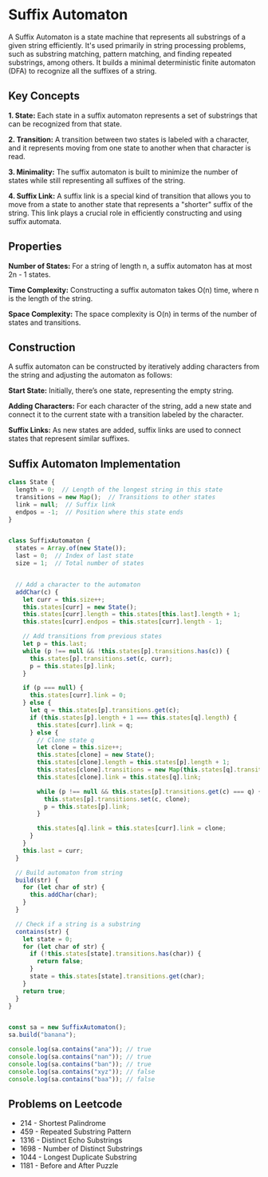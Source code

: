 # Suffix Automaton

A Suffix Automaton is a state machine that represents all substrings of a given string efficiently. It's used primarily in string processing problems, such as substring matching, pattern matching, and finding repeated substrings, among others. It builds a minimal deterministic finite automaton (DFA) to recognize all the suffixes of a string.

## Key Concepts

**1. State:** Each state in a suffix automaton represents a set of substrings that can be recognized from that state.

**2. Transition:** A transition between two states is labeled with a character, and it represents moving from one state to another when that character is read.

**3. Minimality:** The suffix automaton is built to minimize the number of states while still representing all suffixes of the string.

**4. Suffix Link:** A suffix link is a special kind of transition that allows you to move from a state to another state that represents a "shorter" suffix of the string. This link plays a crucial role in efficiently constructing and using suffix automata.

## Properties

**Number of States:** For a string of length n, a suffix automaton has at most 2n - 1 states.

**Time Complexity:** Constructing a suffix automaton takes O(n) time, where n is the length of the string.

**Space Complexity:** The space complexity is O(n) in terms of the number of states and transitions.

## Construction
A suffix automaton can be constructed by iteratively adding characters from the string and adjusting the automaton as follows:

**Start State:** Initially, there’s one state, representing the empty string.

**Adding Characters:** For each character of the string, add a new state and connect it to the current state with a transition labeled by the character.

**Suffix Links:** As new states are added, suffix links are used to connect states that represent similar suffixes.


## Suffix Automaton Implementation

```JavaScript
class State {
  length = 0;  // Length of the longest string in this state
  transitions = new Map();  // Transitions to other states
  link = null;  // Suffix link
  endpos = -1;  // Position where this state ends
}


class SuffixAutomaton {
  states = Array.of(new State());
  last = 0;  // Index of last state
  size = 1;  // Total number of states


  // Add a character to the automaton
  addChar(c) {
    let curr = this.size++;
    this.states[curr] = new State();
    this.states[curr].length = this.states[this.last].length + 1;
    this.states[curr].endpos = this.states[curr].length - 1;

    // Add transitions from previous states
    let p = this.last;
    while (p !== null && !this.states[p].transitions.has(c)) {
      this.states[p].transitions.set(c, curr);
      p = this.states[p].link;
    }

    if (p === null) {
      this.states[curr].link = 0;
    } else {
      let q = this.states[p].transitions.get(c);
      if (this.states[p].length + 1 === this.states[q].length) {
        this.states[curr].link = q;
      } else {
        // Clone state q
        let clone = this.size++;
        this.states[clone] = new State();
        this.states[clone].length = this.states[p].length + 1;
        this.states[clone].transitions = new Map(this.states[q].transitions);
        this.states[clone].link = this.states[q].link;

        while (p !== null && this.states[p].transitions.get(c) === q) {
          this.states[p].transitions.set(c, clone);
          p = this.states[p].link;
        }

        this.states[q].link = this.states[curr].link = clone;
      }
    }
    this.last = curr;
  }

  // Build automaton from string
  build(str) {
    for (let char of str) {
      this.addChar(char);
    }
  }

  // Check if a string is a substring
  contains(str) {
    let state = 0;
    for (let char of str) {
      if (!this.states[state].transitions.has(char)) {
        return false;
      }
      state = this.states[state].transitions.get(char);
    }
    return true;
  }
}


const sa = new SuffixAutomaton();
sa.build("banana");

console.log(sa.contains("ana")); // true
console.log(sa.contains("nan")); // true
console.log(sa.contains("ban")); // true
console.log(sa.contains("xyz")); // false
console.log(sa.contains("baa")); // false
```

## Problems on Leetcode

 - 214 - Shortest Palindrome
 - 459 - Repeated Substring Pattern
 - 1316 - Distinct Echo Substrings
 - 1698 - Number of Distinct Substrings
 - 1044 - Longest Duplicate Substring
 - 1181 - Before and After Puzzle